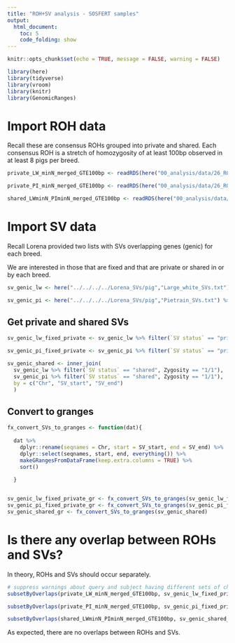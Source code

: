 ```yaml
---
title: "ROH+SV analysis - SOSFERT samples"
output: 
  html_document:
    toc: 5
    code_folding: show
---
```



```r
knitr::opts_chunk$set(echo = TRUE, message = FALSE, warning = FALSE)

library(here)
library(tidyverse)
library(vroom)
library(knitr)
library(GenomicRanges)
```

# Import ROH data

Recall these are consensus ROHs grouped into private and shared. Each consensus ROH is a stretch of homozygosity of at least 100bp observed in at least 8 pigs per breed.

```r

private_LW_minN_merged_GTE100bp <- readRDS(here("00_analysis/data/26_ROH_SOSFERT_samples","private_LW_minN_merged_GTE100bp.rds"))

private_PI_minN_merged_GTE100bp <- readRDS(here("00_analysis/data/26_ROH_SOSFERT_samples","private_PI_minN_merged_GTE100bp.rds"))

shared_LWminN_PIminN_merged_GTE100bp <- readRDS(here("00_analysis/data/26_ROH_SOSFERT_samples","shared_LWminN_PIminN_merged_GTE100bp.rds"))

```




# Import SV data

Recall Lorena provided two lists with SVs overlapping genes (genic) for each breed.

We are interested in those that are fixed and that are private or shared in or by each breed.

```r
sv_genic_lw <- here("../../../../Lorena_SVs/pig","Large_white_SVs.txt") %>% vroom(col_types = c("No_of_genes" = "n"))

sv_genic_pi <- here("../../../../Lorena_SVs/pig","Pietrain_SVs.txt") %>% vroom(col_types = c("No_of_genes" = "n"))
```

## Get private and shared SVs
```r
sv_genic_lw_fixed_private <- sv_genic_lw %>% filter(`SV status` == "private", Zygosity == "1/1")

sv_genic_pi_fixed_private <- sv_genic_pi %>% filter(`SV status` == "private", Zygosity == "1/1")

sv_genic_shared <- inner_join(
  sv_genic_lw %>% filter(`SV status` == "shared", Zygosity == "1/1"),
  sv_genic_pi %>% filter(`SV status` == "shared", Zygosity == "1/1"),
  by = c("Chr", "SV_start", "SV_end")
  )
```

## Convert to granges
```r
fx_convert_SVs_to_granges <- function(dat){
  
  dat %>% 
    dplyr::rename(seqnames = Chr, start = SV_start, end = SV_end) %>% 
    dplyr::select(seqnames, start, end, everything()) %>% 
    makeGRangesFromDataFrame(keep.extra.columns = TRUE) %>% 
    sort()
  
  }


sv_genic_lw_fixed_private_gr <- fx_convert_SVs_to_granges(sv_genic_lw_fixed_private)
sv_genic_pi_fixed_private_gr <- fx_convert_SVs_to_granges(sv_genic_pi_fixed_private)
sv_genic_shared_gr <- fx_convert_SVs_to_granges(sv_genic_shared)

```



# Is there any overlap between ROHs and SVs?

In theory, ROHs and SVs should occur separately. 

```r
# suppress warnings about query and subject having different sets of chromosomes.
subsetByOverlaps(private_LW_minN_merged_GTE100bp, sv_genic_lw_fixed_private_gr) %>% suppressWarnings()

subsetByOverlaps(private_PI_minN_merged_GTE100bp, sv_genic_pi_fixed_private_gr) %>% suppressWarnings()

subsetByOverlaps(shared_LWminN_PIminN_merged_GTE100bp, sv_genic_shared_gr) %>% suppressWarnings()
```

As expected, there are no overlaps between ROHs and SVs.

